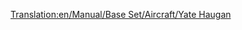 [[Translation:en/Manual/Base Set/Aircraft/Yate Haugan]]
{{hu/Manual/Base Set/Aircraft/Navbox Légi járművek}}
{{hu/Manual/Base Set/Aircraft/Repülőgépek|Name=Yate Haugan
|Image=[[File:en/Manual/Base Set/Aircraft/BAC-AërospatialConcorde.png|Yate Haugan]]
|Cost=153,808 (307.616)
|Speed=2,330 km/h (1,448 MPH)
|Annual=7,031 (14.062) 	
|Designed=1968
|Lifespan=25
|Capacity=100 utas és 20 csomag levél
|Description=Az első szuperszonikus repülő, csillagászati áron és magas fenntartási költséggel. Az egész térképet átszelő útvonalakon viszont hasznos lehet.
|Real-life=[http://hu.wikipedia.org/wiki/Concorde Concorde]
}}